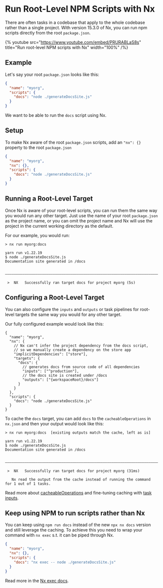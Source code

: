 # Run Root-Level NPM Scripts with Nx

There are often tasks in a codebase that apply to the whole codebase rather than a single project. With version 15.3.0 of Nx, you can run npm scripts directly from the root `package.json`.

{% youtube
src="https://www.youtube.com/embed/PRURABLaS8s"
title="Run root-level NPM scripts with Nx"
width="100%" /%}

## Example

Let's say your root `package.json` looks like this:

```json {% fileName="package.json" %}
{
  "name": "myorg",
  "scripts": {
    "docs": "node ./generateDocsSite.js"
  }
}
```

We want to be able to run the `docs` script using Nx.

## Setup

To make Nx aware of the root `package.json` scripts, add an `"nx": {}` property to the root `package.json`

```json {% fileName="package.json" %}
{
  "name": "myorg",
  "nx": {},
  "scripts": {
    "docs": "node ./generateDocsSite.js"
  }
}
```

## Running a Root-Level Target

Once Nx is aware of your root-level scripts, you can run them the same way you would run any other target. Just use the name of your root `package.json` as the project name, or you can omit the project name and Nx will use the project in the current working directory as the default.

For our example, you would run:

```{% command="nx docs" path="~/myorg" %}
> nx run myorg:docs

yarn run v1.22.19
$ node ./generateDocsSite.js
Documentation site generated in /docs

 ————————————————————————————————————————————————————————————————————————————————————————————————————————————————————————————

 >  NX   Successfully ran target docs for project myorg (5s)
```

## Configuring a Root-Level Target

You can also configure the `inputs` and `outputs` or task pipelines for root-level targets the same way you would for any other target.

Our fully configured example would look like this:

```jsonc {% fileName="package.json" %}
{
  "name": "myorg",
  "nx": {
    // Nx can't infer the project dependency from the docs script,
    // so we manually create a dependency on the store app
    "implicitDependencies": ["store"],
    "targets": {
      "docs": {
        // generates docs from source code of all dependencies
        "inputs": ["^production"],
        // the docs site is created under /docs
        "outputs": ["{workspaceRoot}/docs"]
      }
    }
  },
  "scripts": {
    "docs": "node ./generateDocsSite.js"
  }
}
```

To cache the `docs` target, you can add `docs` to the `cacheableOperations` in `nx.json` and then your output would look like this:

```{% command="nx docs" path="~/myorg" %}
> nx run myorg:docs  [existing outputs match the cache, left as is]

yarn run v1.22.19
$ node ./generateDocsSite.js
Documentation site generated in /docs

 ————————————————————————————————————————————————————————————————————————————————————————————————————————————————————————————

 >  NX   Successfully ran target docs for project myorg (31ms)

   Nx read the output from the cache instead of running the command for 1 out of 1 tasks.
```

Read more about [cacheableOperations](/core-features/cache-task-results) and fine-tuning caching with [task inputs](/more-concepts/customizing-inputs).

## Keep using NPM to run scripts rather than Nx

You can keep using `npm run docs` instead of the new `npx nx docs` version and still leverage the caching. To achieve this you need to wrap your command with `nx exec` s.t. it can be piped through Nx.

```json {% fileName="package.json" %}
{
  "name": "myorg",
  "nx": {},
  "scripts": {
    "docs": "nx exec -- node ./generateDocsSite.js"
  }
}
```

Read more in the [Nx exec docs](/packages/nx/documents/exec).
